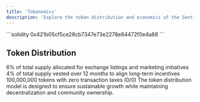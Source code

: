 ```yaml
---
title: 'Tokenomics'
description: 'Explore the token distribution and economics of the Sentio ecosystem'
---
```


<CardGroup cols={1}>
  <Card
    title="Contract Address"
    icon="file-contract"
  >
    ```solidity
    0x421b05cf5ce28cb7347e73e2278e84472f0e4a88
    ```
  </Card>
</CardGroup>

## Token Distribution

<CardGroup cols={3}>
  <Card
    title="CEX & Marketing"
    icon="chart-line"
  >
    6% of total supply allocated for exchange listings and marketing initiatives
  </Card>
  <Card
    title="Team Allocation"
    icon="users"
  >
    4% of total supply vested over 12 months to align long-term incentives
  </Card>
    <Card
    title="Total Supply"
    icon="coins"
  >
    100,000,000 tokens with zero transaction taxes (0/0)
  </Card>
</CardGroup>

<Note>
  The token distribution model is designed to ensure sustainable growth while maintaining decentralization and community ownership.
</Note>

